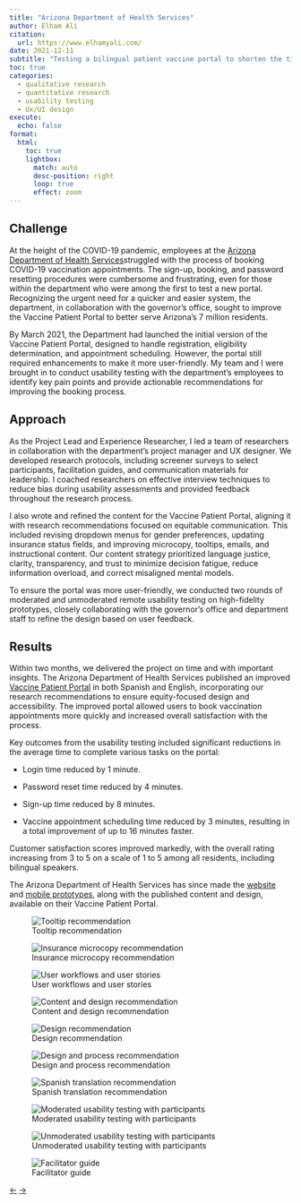 ```yaml
---
title: "Arizona Department of Health Services"
author: Elham Ali
citation:
  url: https://www.elhamyali.com/
date: 2021-12-11
subtitle: "Testing a bilingual patient vaccine portal to shorten the time to register for a COVID-19 vaccination appointment with equitable messaging and information wayfinding."
toc: true
categories: 
  - qualitative research
  - quantitative research
  - usability testing
  - Ux/UI design
execute: 
  echo: false
format: 
  html:
    toc: true
    lightbox: 
      match: auto
      desc-position: right
      loop: true
      effect: zoom
---
```


## Challenge

At the height of the COVID-19 pandemic, employees at the [Arizona Department of Health Services](https://www.azdhs.gov/)struggled with the process of booking COVID-19 vaccination appointments. The sign-up, booking, and password resetting procedures were cumbersome and frustrating, even for those within the department who were among the first to test a new portal. Recognizing the urgent need for a quicker and easier system, the department, in collaboration with the governor's office, sought to improve the Vaccine Patient Portal to better serve Arizona's 7 million residents.

By March 2021, the Department had launched the initial version of the Vaccine Patient Portal, designed to handle registration, eligibility determination, and appointment scheduling. However, the portal still required enhancements to make it more user-friendly. My team and I were brought in to conduct usability testing with the department's employees to identify key pain points and provide actionable recommendations for improving the booking process.

## Approach

As the Project Lead and Experience Researcher, I led a team of researchers in collaboration with the department's project manager and UX designer. We developed research protocols, including screener surveys to select participants, facilitation guides, and communication materials for leadership. I coached researchers on effective interview techniques to reduce bias during usability assessments and provided feedback throughout the research process.

I also wrote and refined the content for the Vaccine Patient Portal, aligning it with research recommendations focused on equitable communication. This included revising dropdown menus for gender preferences, updating insurance status fields, and improving microcopy, tooltips, emails, and instructional content. Our content strategy prioritized language justice, clarity, transparency, and trust to minimize decision fatigue, reduce information overload, and correct misaligned mental models.

To ensure the portal was more user-friendly, we conducted two rounds of moderated and unmoderated remote usability testing on high-fidelity prototypes, closely collaborating with the governor's office and department staff to refine the design based on user feedback.

## Results

Within two months, we delivered the project on time and with important insights. The Arizona Department of Health Services published an improved [Vaccine Patient Portal](https://podvaccine.azdhs.gov/) in both Spanish and English, incorporating our research recommendations to ensure equity-focused design and accessibility. The improved portal allowed users to book vaccination appointments more quickly and increased overall satisfaction with the process.

Key outcomes from the usability testing included significant reductions in the average time to complete various tasks on the portal:

-   Login time reduced by 1 minute.

-   Password reset time reduced by 4 minutes.

-   Sign-up time reduced by 8 minutes.

-   Vaccine appointment scheduling time reduced by 3 minutes, resulting in a total improvement of up to 16 minutes faster.

Customer satisfaction scores improved markedly, with the overall rating increasing from 3 to 5 on a scale of 1 to 5 among all residents, including bilingual speakers.

The Arizona Department of Health Services has since made the [website](https://drive.google.com/file/d/1NHGrsOIbUFDfKvMhIqPPQls4U5Flu8Jk/view?usp=sharing) and [mobile prototypes](https://www.figma.com/file/hEjTnK1flO9EbjkSnNu9O6/Vaccine-portal), along with the published content and design, available on their Vaccine Patient Portal.

::: {layout-ncol="2"}
![Tooltip recommendation](1-azdhs.webp){group="gallery"}

![Insurance microcopy recommendation](2-azdhs.webp){group="gallery"}

![User workflows and user stories](14-azdhs.webp){group="gallery"}

![Content and design recommendation](4-azdhs.webp){group="gallery"}

![Design recommendation](5-azdhs.webp){group="gallery"}

![Design and process recommendation](6-azdhs.webp){group="gallery"}

![Spanish translation recommendation](7-azdhs.webp){group="gallery"}

![Moderated usability testing with participants](10-azdhs.webp){group="gallery"}

![Unmoderated usability testing with participants](12-azdhs.webp){group="gallery"}

![Facilitator guide](13-azdhs.webp){group="gallery"}
:::

<!-- Navigation Arrows -->

::: article-navigation
<a href="/featured-work/johns-hopkins-center-for-livable-future/index.qmd" class="nav-arrow left-arrow">←</a> <!-- Left arrow for previous --> <a href="/featured-work/new-york-state-department-health-aids-institute/index.qmd" class="nav-arrow right-arrow">→</a> <!-- Right arrow for next -->
:::
